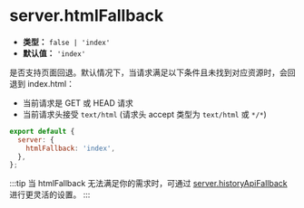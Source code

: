 # server.htmlFallback

- **类型：** `false | 'index'`
- **默认值：** `'index'`

是否支持页面回退。默认情况下，当请求满足以下条件且未找到对应资源时，会回退到 index.html：

- 当前请求是 GET 或 HEAD 请求
- 当前请求头接受 `text/html` (请求头 accept 类型为 `text/html` 或 `*/*`)

```js
export default {
  server: {
    htmlFallback: 'index',
  },
};
```

:::tip
当 htmlFallback 无法满足你的需求时，可通过 [server.historyApiFallback](/config/server/history-api-fallback) 进行更灵活的设置。
:::
